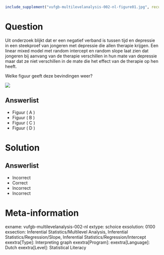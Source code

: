 ```r
include_supplement("vufgb-multilevelanalysis-002-nl-figure01.jpg", recursive = TRUE)
```

Question
========

Uit onderzoek blijkt dat er een negatief verband is tussen tijd en depressie in een steekproef van jongeren met depressie die allen therapie krijgen. Een linear mixed model met random intercept en random slope laat zien dat jongeren bij aanvang van de therapie verschillen in hun mate van depressie maar dat ze niet verschillen in de mate die het effect van de therapie op hen heeft.

Welke figuur geeft deze bevindingen weer? 

![](vufgb-multilevelanalysis-002-nl-figure01.jpg)
  
Answerlist
----------
* Figuur ( A )
* Figuur ( B )
* Figuur ( C )
* Figuur ( D )

Solution
========

Answerlist
----------
* Incorrect
* Correct
* Incorrect
* Incorrect

Meta-information
================
exname: vufgb-multilevelanalysis-002-nl
extype: schoice
exsolution: 0100
exsection: Inferential Statistics/Multilevel Analysis, Inferential Statistics/Regression/Slope, Inferential Statistics/Regression/Intercept
exextra[Type]: Interpreting graph
exextra[Program]: 
exextra[Language]: Dutch
exextra[Level]: Statistical Literacy
